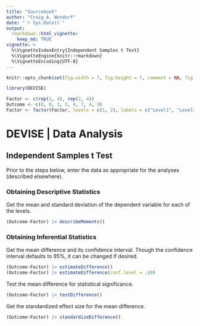```yaml
---
title: "Sourcebook"
author: "Craig A. Wendorf"
date: "`r Sys.Date()`"
output: 
  rmarkdown::html_vignette:
    keep_md: TRUE
vignette: >
  %\VignetteIndexEntry{Independent Samples t Test}
  %\VignetteEngine{knitr::rmarkdown}
  %\VignetteEncoding{UTF-8}
---
```


```r
knitr::opts_chunk$set(fig.width = 7, fig.height = 7, comment = NA, fig.path = "figures/")
```

```r
library(DEVISE)
```

```r
Factor <- c(rep(1, 4), rep(2, 4))
Outcome <- c(0, 0, 3, 5, 4, 7, 4, 9)
Factor <- factor(Factor, levels = c(1, 2), labels = c("Level1", "Level2"))
```

# DEVISE | Data Analysis

## Independent Samples t Test

Prior to the steps below, enter the data as appropriate for the analyses (described elsewhere).

### Obtaining Descriptive Statistics

Get the mean and standard deviation of the dependent variable for each of the levels.

```r
(Outcome~Factor) |> describeMoments()
```

### Obtaining Inferential Statistics

Get the mean difference and its confidence interval. Though the confidence interval defaults to 95%, it can be changed if desired.

```r
(Outcome~Factor) |> estimateDifference()
(Outcome~Factor) |> estimateDifference(conf.level = .99)
```

Test the mean difference for statistical significance.

```r
(Outcome~Factor) |> testDifference()
```

Get the standardized effect size for the mean difference.

```r
(Outcome~Factor) |> standardizeDifference()
```
